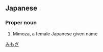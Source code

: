 {{rfv}}
==Japanese==
{{ja-kanjitab|実|母|沙}}

===Proper noun===
{{ja-pos|proper|みもざ}}
# Mimoza, a female Japanese given name

[[Category:Japanese female given names|みもざ]]